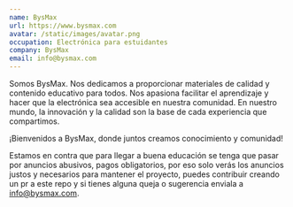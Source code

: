 ```yaml
---
name: BysMax
url: https://www.bysmax.com
avatar: /static/images/avatar.png
occupation: Electrónica para estuidantes
company: BysMax
email: info@bysmax.com
---
```


Somos BysMax. Nos dedicamos a proporcionar materiales de calidad y contenido educativo para todos. Nos apasiona facilitar el aprendizaje y hacer que la electrónica sea accesible en nuestra comunidad. En nuestro mundo, la innovación y la calidad son la base de cada experiencia que compartimos.

¡Bienvenidos a BysMax, donde juntos creamos conocimiento y comunidad!

Estamos en contra que para llegar a buena educación se tenga que pasar por anuncios abusivos, pagos obligatorios, por eso solo verás los anuncios justos y necesarios para mantener el proyecto, puedes contribuir creando un pr a este repo y si tienes alguna queja o sugerencia enviala a info@bysmax.com.
